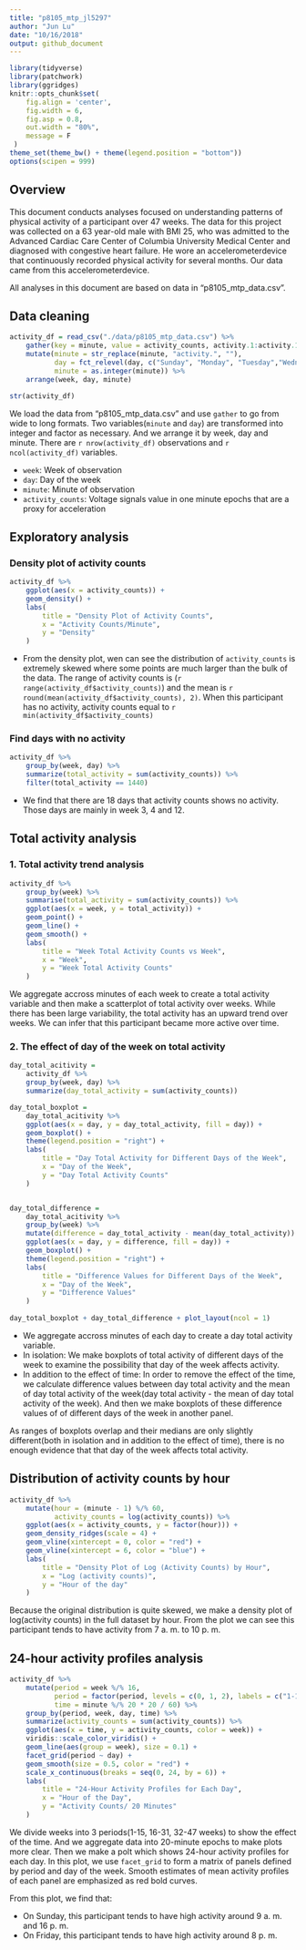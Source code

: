 ```yaml
---
title: "p8105_mtp_jl5297"
author: "Jun Lu"
date: "10/16/2018"
output: github_document
---
```


```r
library(tidyverse)
library(patchwork)
library(ggridges)
knitr::opts_chunk$set(
    fig.align = 'center',
    fig.width = 6,
    fig.asp = 0.8,
    out.width = "80%",
    message = F
 )
theme_set(theme_bw() + theme(legend.position = "bottom"))
options(scipen = 999)
```

## Overview
This document conducts analyses focused on understanding patterns of physical activity of a participant over 47 weeks. The data for this project was collected on a 63 year-old male with BMI 25, who was admitted to the Advanced Cardiac Care Center of Columbia University Medical Center and diagnosed with congestive heart failure. He wore an accelerometerdevice that continuously recorded physical activity for several months. Our data came from this accelerometerdevice.

All analyses in this document are based on data in “p8105_mtp_data.csv”. 

## Data cleaning
```r
activity_df = read_csv("./data/p8105_mtp_data.csv") %>% 
    gather(key = minute, value = activity_counts, activity.1:activity.1440) %>%
    mutate(minute = str_replace(minute, "activity.", ""),
           day = fct_relevel(day, c("Sunday", "Monday", "Tuesday","Wednesday", "Thursday", "Friday", "Saturday")),
           minute = as.integer(minute)) %>% 
    arrange(week, day, minute)

str(activity_df)
```
We load the data from  “p8105_mtp_data.csv” and use `gather` to go from wide to long formats. Two variables(`minute` and `day`) are transformed into integer and factor as necessary. And we arrange it by week, day and minute. There are `r nrow(activity_df)` observations and `r ncol(activity_df)` variables.

* `week`: Week of observation
* `day`: Day of the week
* `minute`: Minute of observation
* `activity_counts`: Voltage signals value in one minute epochs that are a proxy for acceleration

## Exploratory analysis
### Density plot of activity counts
```r
activity_df %>% 
    ggplot(aes(x = activity_counts)) +
    geom_density() +
    labs(
        title = "Density Plot of Activity Counts",
        x = "Activity Counts/Minute",
        y = "Density"
    )
```

* From the density plot, wen can see the distribution of `activity_counts` is extremely skewed where some points are much larger than the bulk of the data. The range of activity counts is (`r range(activity_df$activity_counts)`) and the mean is `r round(mean(activity_df$activity_counts), 2)`. When this participant has no activity, activity counts equal to `r min(activity_df$activity_counts)`

### Find days with no activity 
```r
activity_df %>% 
    group_by(week, day) %>% 
    summarize(total_activity = sum(activity_counts)) %>%  
    filter(total_activity == 1440) 
```

* We find that there are 18 days that activity counts shows no activity. Those days are mainly in week 3, 4 and 12.


## Total activity analysis
### 1. Total activity trend analysis
```r
activity_df %>% 
    group_by(week) %>% 
    summarise(total_activity = sum(activity_counts)) %>% 
    ggplot(aes(x = week, y = total_activity)) +
    geom_point() +
    geom_line() +
    geom_smooth() +
    labs(
        title = "Week Total Activity Counts vs Week",
        x = "Week",
        y = "Week Total Activity Counts"
    )
```
We aggregate accross minutes of each week to create a total activity variable and then make a scatterplot of total activity over weeks. While there has been large variability, the total activity has an upward trend over weeks. We can infer that this participant became more active over time. 

### 2. The effect of day of the week on total activity
```r
day_total_acitivity = 
    activity_df %>% 
    group_by(week, day) %>%
    summarize(day_total_activity = sum(activity_counts))

day_total_boxplot =
    day_total_acitivity %>% 
    ggplot(aes(x = day, y = day_total_activity, fill = day)) +
    geom_boxplot() +
    theme(legend.position = "right") +
    labs(
        title = "Day Total Activity for Different Days of the Week",
        x = "Day of the Week",
        y = "Day Total Activity Counts"
    )


day_total_difference =
    day_total_acitivity %>% 
    group_by(week) %>% 
    mutate(difference = day_total_activity - mean(day_total_activity)) %>%
    ggplot(aes(x = day, y = difference, fill = day)) + 
    geom_boxplot() + 
    theme(legend.position = "right") +
    labs(
        title = "Difference Values for Different Days of the Week",
        x = "Day of the Week",
        y = "Difference Values"
    )
    
day_total_boxplot + day_total_difference + plot_layout(ncol = 1)
```

* We aggregate accross minutes of each day to create a day total activity variable. 
* In isolation: We make boxplots of total activity of different days of the week to examine the possibility that day of the week affects activity. 
* In addition to the effect of time: In order to remove the effect of the time, we calculate difference values between day total activity and the mean of day total activity of the week(day total activity - the mean of day total activity of the week). And then we make boxplots of these difference values of of different days of the week in another panel.    

As ranges of boxplots overlap and their medians are only slightly different(both in isolation and in addition to the effect of time), there is no enough evidence that that day of the week affects total activity.

## Distribution of activity counts by hour
```r
activity_df %>% 
    mutate(hour = (minute - 1) %/% 60,
           activity_counts = log(activity_counts)) %>%
    ggplot(aes(x = activity_counts, y = factor(hour))) +
    geom_density_ridges(scale = 4) +
    geom_vline(xintercept = 0, color = "red") +
    geom_vline(xintercept = 6, color = "blue") +
    labs(
        title = "Density Plot of Log (Activity Counts) by Hour",
        x = "Log (activity counts)",
        y = "Hour of the day"
    ) 
```

Because the original distribution is quite skewed, we make a density plot of log(activity counts) in the full dataset by hour. From the plot we can see this participant tends to have activity from 7 a. m. to 10 p. m.

## 24-hour activity profiles analysis
```r
activity_df %>% 
    mutate(period = week %/% 16,
           period = factor(period, levels = c(0, 1, 2), labels = c("1-15 weeks", "16-31 weeks", "32-47 weeks")),
           time = minute %/% 20 * 20 / 60) %>% 
    group_by(period, week, day, time) %>% 
    summarize(activity_counts = sum(activity_counts)) %>% 
    ggplot(aes(x = time, y = activity_counts, color = week)) +
    viridis::scale_color_viridis() +
    geom_line(aes(group = week), size = 0.1) +
    facet_grid(period ~ day) +
    geom_smooth(size = 0.5, color = "red") +
    scale_x_continuous(breaks = seq(0, 24, by = 6)) +
    labs(
        title = "24-Hour Activity Profiles for Each Day",
        x = "Hour of the Day",
        y = "Activity Counts/ 20 Minutes"
    )
```
We divide weeks into 3 periods(1-15, 16-31, 32-47 weeks) to show the effect of the time. And we aggregate data into 20-minute epochs to make plots more clear. Then we make a polt which shows 24-hour activity profiles for each day. In this plot, we use `facet_grid`  to form a matrix of panels defined by period and day of the week. Smooth estimates of mean activity profiles of each panel are emphasized as red bold curves.

From this plot, we find that:

* On Sunday, this participant tends to have high activity around 9 a. m. and 16 p. m.
* On Friday, this participant tends to have high activity around 8 p. m.

